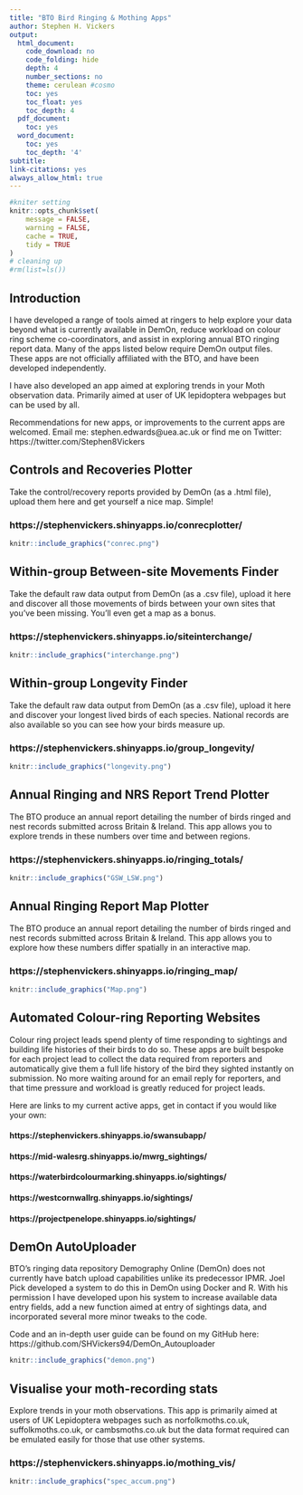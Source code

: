 ```yaml
---
title: "BTO Bird Ringing & Mothing Apps"
author: Stephen H. Vickers
output:
  html_document:
    code_download: no
    code_folding: hide
    depth: 4
    number_sections: no
    theme: cerulean #cosmo
    toc: yes
    toc_float: yes
    toc_depth: 4
  pdf_document:
    toc: yes
  word_document:
    toc: yes
    toc_depth: '4'
subtitle: 
link-citations: yes
always_allow_html: true
---
```


```r
#kniter setting
knitr::opts_chunk$set(
	message = FALSE,
	warning = FALSE,
	cache = TRUE,
	tidy = TRUE
)
# cleaning up
#rm(list=ls())
```

## Introduction

I have developed a range of tools aimed at ringers to help explore your data beyond what is currently available in DemOn, reduce workload on colour ring scheme co-coordinators, and assist in exploring annual BTO ringing report data. Many of the apps listed below require DemOn output files. These apps are not officially affiliated with the BTO, and have been developed independently.

I have also developed an app aimed at exploring trends in your Moth observation data. Primarily aimed at user of UK lepidoptera webpages but can be used by all.

Recommendations for new apps, or improvements to the current apps are welcomed. Email me: stephen.edwards@uea.ac.uk or find me on Twitter: https://twitter.com/Stephen8Vickers

## Controls and Recoveries Plotter

Take the control/recovery reports provided by DemOn (as a .html file), upload them here and get yourself a nice map. Simple!

### https://stephenvickers.shinyapps.io/conrecplotter/

```r
knitr::include_graphics("conrec.png")
```

## Within-group Between-site Movements Finder

Take the default raw data output from DemOn (as a .csv file), upload it here and discover all those movements of birds between your own sites that you've been missing. You'll even get a map as a bonus.

### https://stephenvickers.shinyapps.io/siteinterchange/

```r
knitr::include_graphics("interchange.png")
```

## Within-group Longevity Finder

Take the default raw data output from DemOn (as a .csv file), upload it here and discover your longest lived birds of each species. National records are also available so you can see how your birds measure up.

### https://stephenvickers.shinyapps.io/group_longevity/

```r
knitr::include_graphics("longevity.png")
```

## Annual Ringing and NRS Report Trend Plotter

The BTO produce an annual report detailing the number of birds ringed and nest records submitted across Britain & Ireland. This app allows you to explore trends in these numbers over time and between regions.

### https://stephenvickers.shinyapps.io/ringing_totals/

```r
knitr::include_graphics("GSW_LSW.png")
```

## Annual Ringing Report Map Plotter

The BTO produce an annual report detailing the number of birds ringed and nest records submitted across Britain & Ireland. This app allows you to explore how these numbers differ spatially in an interactive map.

### https://stephenvickers.shinyapps.io/ringing_map/

```r
knitr::include_graphics("Map.png")
```

## Automated Colour-ring Reporting Websites

Colour ring project leads spend plenty of time responding to sightings and building life histories of their birds to do so. These apps are built bespoke for each project lead to collect the data required from reporters and automatically give them a full life history of the bird they sighted instantly on submission. No more waiting around for an email reply for reporters, and that time pressure and workload is greatly reduced for project leads.

Here are links to my current active apps, get in contact if you would like your own:

#### https://stephenvickers.shinyapps.io/swansubapp/

#### https://mid-walesrg.shinyapps.io/mwrg_sightings/

#### https://waterbirdcolourmarking.shinyapps.io/sightings/

#### https://westcornwallrg.shinyapps.io/sightings/

#### https://projectpenelope.shinyapps.io/sightings/

## DemOn AutoUploader

BTO's ringing data repository Demography Online (DemOn) does not currently have batch upload capabilities unlike its predecessor IPMR. Joel Pick developed a system to do this in DemOn using Docker and R. With his permission I have developed upon his system to increase available data entry fields, add a new function aimed at entry of sightings data, and incorporated several more minor tweaks to the code.

Code and an in-depth user guide can be found on my GitHub here: https://github.com/SHVickers94/DemOn_Autouploader

```r
knitr::include_graphics("demon.png")
```

## Visualise your moth-recording stats

Explore trends in your moth observations. This app is primarily aimed at users of UK Lepidoptera webpages such as norfolkmoths.co.uk, suffolkmoths.co.uk, or cambsmoths.co.uk but the data format required can be emulated easily for those that use other systems.

### https://stephenvickers.shinyapps.io/mothing_vis/

```r
knitr::include_graphics("spec_accum.png")
```
